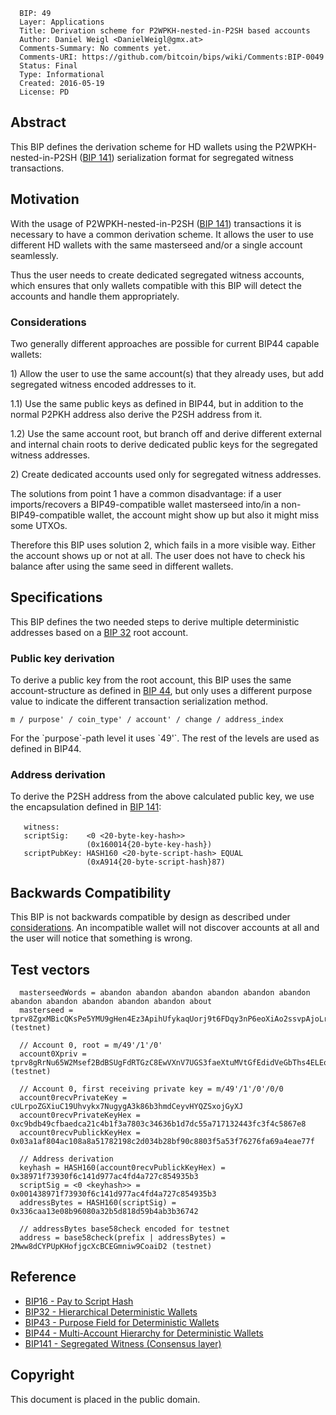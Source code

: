 <pre>
  BIP: 49
  Layer: Applications
  Title: Derivation scheme for P2WPKH-nested-in-P2SH based accounts
  Author: Daniel Weigl <DanielWeigl@gmx.at>
  Comments-Summary: No comments yet.
  Comments-URI: https://github.com/bitcoin/bips/wiki/Comments:BIP-0049
  Status: Final
  Type: Informational
  Created: 2016-05-19
  License: PD
</pre>

==Abstract==

This BIP defines the derivation scheme for HD wallets using the P2WPKH-nested-in-P2SH ([[bip-0141.mediawiki|BIP 141]]) serialization format for segregated witness transactions.

==Motivation==

With the usage of P2WPKH-nested-in-P2SH ([[bip-0141.mediawiki#p2wpkh-nested-in-bip16-p2sh|BIP 141]]) transactions it is necessary to have a common derivation scheme.
It allows the user to use different HD wallets with the same masterseed and/or a single account seamlessly.

Thus the user needs to create dedicated segregated witness accounts, which ensures that only wallets compatible with this BIP
will detect the accounts and handle them appropriately.

===Considerations===
Two generally different approaches are possible for current BIP44 capable wallets:

1) Allow the user to use the same account(s) that they already uses, but add segregated witness encoded addresses to it.

1.1) Use the same public keys as defined in BIP44, but in addition to the normal P2PKH address also derive the P2SH address from it.

1.2) Use the same account root, but branch off and derive different external and internal chain roots to derive dedicated public keys for the segregated witness addresses.

2) Create dedicated accounts used only for segregated witness addresses.

The solutions from point 1 have a common disadvantage: if a user imports/recovers a BIP49-compatible wallet masterseed into/in a non-BIP49-compatible wallet, the account might show up but also it might miss some UTXOs.

Therefore this BIP uses solution 2, which fails in a more visible way. Either the account shows up or not at all. The user does not have to check his balance after using the same seed in different wallets.


==Specifications==

This BIP defines the two needed steps to derive multiple deterministic addresses based on a [[bip-0032.mediawiki|BIP 32]] root account.

===Public key derivation===

To derive a public key from the root account, this BIP uses the same account-structure as defined in
[[bip-0044.mediawiki|BIP 44]], but only uses a different purpose value to indicate the different transaction
serialization method.

<pre>
m / purpose' / coin_type' / account' / change / address_index
</pre>

For the `purpose`-path level it uses `49'`. The rest of the levels are used as defined in BIP44.


===Address derivation===

To derive the P2SH address from the above calculated public key, we use the encapsulation defined in [[bip-0141.mediawiki#p2wpkh-nested-in-bip16-p2sh|BIP 141]]:

    witness:      <signature> <pubkey>
    scriptSig:    <0 <20-byte-key-hash>>
                  (0x160014{20-byte-key-hash})
    scriptPubKey: HASH160 <20-byte-script-hash> EQUAL
                  (0xA914{20-byte-script-hash}87)

==Backwards Compatibility==

This BIP is not backwards compatible by design as described under [[#considerations|considerations]]. An incompatible wallet will not discover accounts at all and the user will notice that something is wrong.


==Test vectors==

<pre>
  masterseedWords = abandon abandon abandon abandon abandon abandon abandon abandon abandon abandon abandon about
  masterseed = tprv8ZgxMBicQKsPe5YMU9gHen4Ez3ApihUfykaqUorj9t6FDqy3nP6eoXiAo2ssvpAjoLroQxHqr3R5nE3a5dU3DHTjTgJDd7zrbniJr6nrCzd (testnet)

  // Account 0, root = m/49'/1'/0'
  account0Xpriv = tprv8gRrNu65W2Msef2BdBSUgFdRTGzC8EwVXnV7UGS3faeXtuMVtGfEdidVeGbThs4ELEoayCAzZQ4uUji9DUiAs7erdVskqju7hrBcDvDsdbY (testnet)

  // Account 0, first receiving private key = m/49'/1'/0'/0/0
  account0recvPrivateKey = cULrpoZGXiuC19Uhvykx7NugygA3k86b3hmdCeyvHYQZSxojGyXJ
  account0recvPrivateKeyHex = 0xc9bdb49cfbaedca21c4b1f3a7803c34636b1d7dc55a717132443fc3f4c5867e8
  account0recvPublickKeyHex = 0x03a1af804ac108a8a51782198c2d034b28bf90c8803f5a53f76276fa69a4eae77f

  // Address derivation
  keyhash = HASH160(account0recvPublickKeyHex) = 0x38971f73930f6c141d977ac4fd4a727c854935b3
  scriptSig = <0 <keyhash>> = 0x001438971f73930f6c141d977ac4fd4a727c854935b3
  addressBytes = HASH160(scriptSig) = 0x336caa13e08b96080a32b5d818d59b4ab3b36742

  // addressBytes base58check encoded for testnet
  address = base58check(prefix | addressBytes) = 2Mww8dCYPUpKHofjgcXcBCEGmniw9CoaiD2 (testnet)
</pre>


==Reference==

* [[bip-0016.mediawiki|BIP16 - Pay to Script Hash]]
* [[bip-0032.mediawiki|BIP32 - Hierarchical Deterministic Wallets]]
* [[bip-0043.mediawiki|BIP43 - Purpose Field for Deterministic Wallets]]
* [[bip-0044.mediawiki|BIP44 - Multi-Account Hierarchy for Deterministic Wallets]]
* [[bip-0141.mediawiki|BIP141 - Segregated Witness (Consensus layer)]]

== Copyright ==

This document is placed in the public domain.

